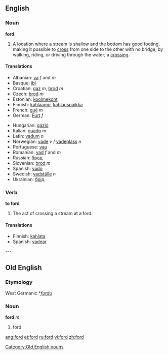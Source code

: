 {{see|Ford|FORD}}
==English==

===Noun===
'''ford'''

# A location where a stream is shallow and the bottom has good footing, making it possible to [[cross]] from one side to the other with no bridge, by walking, riding, or driving through the water; a [[crossing]].

====Translations====
{{top}}
*Albanian: [[va]] ''f'' and ''m''
*Basque: [[ibi]]
*Croatian: [[gaz]] ''m'', [[brod]] ''m''
*Czech: [[brod]] ''m''
*Estonian: [[koolmekoht]]
*Finnish: [[kahlaamo]], [[kahlauspaikka]]
*French: [[gué]] ''m''
*German: [[Furt]] ''f''
{{mid}}
*Hungarian: [[gázló]]
*Italian: [[guado]] ''m''
*Latin: [[vadum]] ''n''
*Norwegian: [[vade]] ''v'' / [[vadeplass]] ''n''
*Portuguese: [[vau]]
*Romanian: [[vad]] ''f'' and ''m''
*Russian: [[брод]]
*Slovenian: [[brod]] ''m''
*Spanish: [[vado]] {{m}}
*Swedish: [[vadställe]] ''n''
*Ukrainian: [[брід]]
{{bottom}}

===Verb===
'''to ford'''

# The act of crossing a stream at a ford.

====Translations====
*Finnish: [[kahlata]]
*Spanish: [[vadear]]

---

==Old English==
===Etymology===
West Germanic *''[[furdu]]''
===Noun===
'''ford''' ''m''

# ford

[[Category:Old English nouns]]

[[ang:ford]]
[[et:ford]]
[[ru:ford]]
[[vi:ford]]
[[zh:ford]]